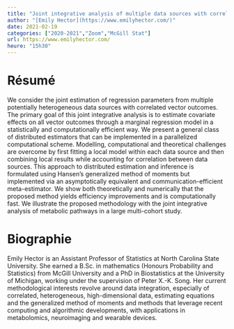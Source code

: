 ```yaml
---
title: "Joint integrative analysis of multiple data sources with correlated vector outcomes"
author: "[Emily Hector](https://www.emilyhector.com/)"
date: 2021-02-19
categories: ["2020-2021","Zoom","McGill Stat"]
url: https://www.emilyhector.com/
heure: "15h30"
---
```


# Résumé

We consider the joint estimation of regression parameters from multiple potentially heterogeneous data sources with correlated vector outcomes. The primary goal of this joint integrative analysis is to estimate covariate effects on all vector outcomes through a marginal regression model in a statistically and computationally efficient way. We present a general class of distributed estimators that can be implemented in a parallelized computational scheme. Modelling, computational and theoretical challenges are overcome by first fitting a local model within each data source and then combining local results while accounting for correlation between data sources. This approach to distributed estimation and inference is formulated using Hansen’s generalized method of moments but implemented via an asymptotically equivalent and communication-efficient meta-estimator. We show both theoretically and numerically that the proposed method yields efficiency improvements and is computationally fast. We illustrate the proposed methodology with the joint integrative analysis of metabolic pathways in a large multi-cohort study.

# Biographie

Emily Hector is an Assistant Professor of Statistics at North Carolina State University. She earned a B.Sc. in mathematics (Honours Probability and Statistics) from McGill University and a PhD in Biostatistics at the University of Michigan, working under the supervision of Peter X.-K. Song. Her current methodological interests revolve around data integration, especially of correlated, heterogeneous, high-dimensional data, estimating equations and the generalized method of moments and methods that leverage recent computing and algorithmic developments, with applications in metabolomics, neuroimaging and wearable devices. 
